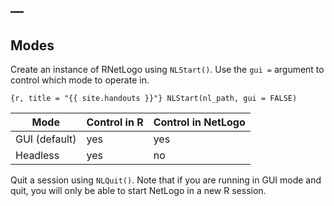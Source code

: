 ---
---

## Modes

Create an instance of RNetLogo using `NLStart()`. Use the `gui =` argument to control which mode to operate in. 


```{r, title = "{{ site.handouts }}"}
NLStart(nl_path, gui = FALSE)
```

| Mode | Control in R | Control in NetLogo | Multiple NetLogo sessions |
|------|-------------------------|---------------------------|
| GUI (default) | yes | yes | no |
| Headless | yes | no | yes |


Quit a session using `NLQuit()`. Note that if you are running in GUI mode and quit, you will only be able to start NetLogo in a new R session.
